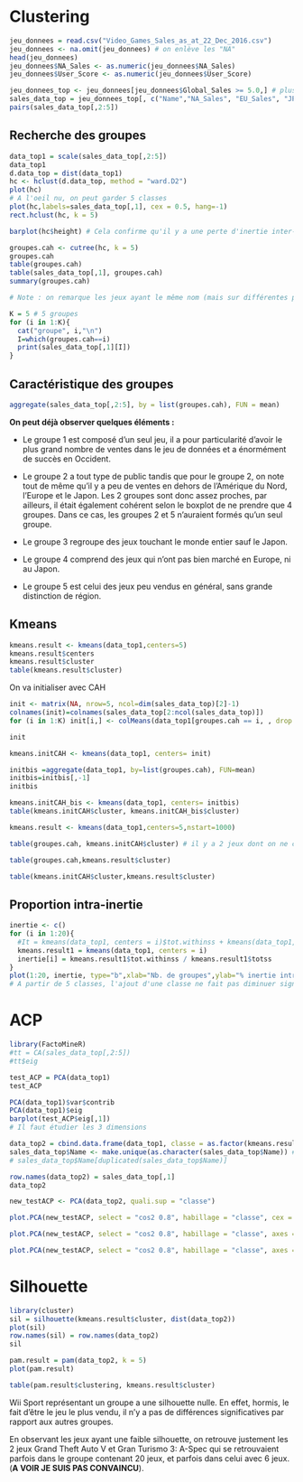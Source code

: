 # Clustering

```r
jeu_donnees = read.csv("Video_Games_Sales_as_at_22_Dec_2016.csv")
jeu_donnees <- na.omit(jeu_donnees) # on enlève les "NA"
head(jeu_donnees)
jeu_donnees$NA_Sales <- as.numeric(jeu_donnees$NA_Sales)
jeu_donnees$User_Score <- as.numeric(jeu_donnees$User_Score)
```

```r
jeu_donnees_top <- jeu_donnees[jeu_donnees$Global_Sales >= 5.0,] # plus de 15 millions de ventes
sales_data_top = jeu_donnees_top[, c("Name","NA_Sales", "EU_Sales", "JP_Sales", "Other_Sales")]
pairs(sales_data_top[,2:5])
```

## Recherche des groupes

```r
data_top1 = scale(sales_data_top[,2:5])
data_top1
d.data_top = dist(data_top1)
hc <- hclust(d.data_top, method = "ward.D2")
plot(hc)
# A l'oeil nu, on peut garder 5 classes
plot(hc,labels=sales_data_top[,1], cex = 0.5, hang=-1)
rect.hclust(hc, k = 5)
```

```r
barplot(hc$height) # Cela confirme qu'il y a une perte d'inertie inter-classe significative dès lorsqu'on passe de 5 à 4 classes, or on veut la maximiser
```

```r
groupes.cah <- cutree(hc, k = 5)
groupes.cah
table(groupes.cah)
table(sales_data_top[,1], groupes.cah)
summary(groupes.cah)

# Note : on remarque les jeux ayant le même nom (mais sur différentes plateformes) appartiennent aux mêmes groupes
```

```r
K = 5 # 5 groupes
for (i in 1:K){ 
  cat("groupe", i,"\n")
  I=which(groupes.cah==i)
  print(sales_data_top[,1][I]) 
}
```

## Caractéristique des groupes

```r
aggregate(sales_data_top[,2:5], by = list(groupes.cah), FUN = mean)
```

**On peut déjà observer quelques éléments :**

-   Le groupe 1 est composé d'un seul jeu, il a pour particularité d'avoir le plus grand nombre de ventes dans le jeu de données et a énormément de succès en Occident.

-   Le groupe 2 a tout type de public tandis que pour le groupe 2, on note tout de même qu'il y a peu de ventes en dehors de l'Amérique du Nord, l'Europe et le Japon. Les 2 groupes sont donc assez proches, par ailleurs, il était également cohérent selon le boxplot de ne prendre que 4 groupes. Dans ce cas, les groupes 2 et 5 n'auraient formés qu'un seul groupe.

-   Le groupe 3 regroupe des jeux touchant le monde entier sauf le Japon.

-   Le groupe 4 comprend des jeux qui n'ont pas bien marché en Europe, ni au Japon.

-   Le groupe 5 est celui des jeux peu vendus en général, sans grande distinction de région.

## Kmeans

```r
kmeans.result <- kmeans(data_top1,centers=5)
kmeans.result$centers
kmeans.result$cluster
table(kmeans.result$cluster)
```

On va initialiser avec CAH

```r
init <- matrix(NA, nrow=5, ncol=dim(sales_data_top)[2]-1)
colnames(init)=colnames(sales_data_top[2:ncol(sales_data_top)])
for (i in 1:K) init[i,] <- colMeans(data_top1[groupes.cah == i, , drop = FALSE])

init

kmeans.initCAH <- kmeans(data_top1, centers= init)
```

```r
initbis =aggregate(data_top1, by=list(groupes.cah), FUN=mean)
initbis=initbis[,-1]
initbis
```

```r
kmeans.initCAH_bis <- kmeans(data_top1, centers= initbis)
table(kmeans.initCAH$cluster, kmeans.initCAH_bis$cluster)
```

```r
kmeans.result <- kmeans(data_top1,centers=5,nstart=1000)
```

```r
table(groupes.cah, kmeans.initCAH$cluster) # il y a 2 jeux dont on ne connait pas le groupe exact 
```

```r
table(groupes.cah,kmeans.result$cluster)
```

```r
table(kmeans.initCAH$cluster,kmeans.result$cluster)
```

## Proportion intra-inertie

```r
inertie <- c()
for (i in 1:20){
  #It = kmeans(data_top1, centers = i)$tot.withinss + kmeans(data_top1, centers = i)$betweenss
  kmeans.result1 = kmeans(data_top1, centers = i)
  inertie[i] = kmeans.result1$tot.withinss / kmeans.result1$totss
}
plot(1:20, inertie, type="b",xlab="Nb. de groupes",ylab="% inertie intra")
# A partir de 5 classes, l'ajout d'une classe ne fait pas diminuer significativement la proportion d'inertie intra, donc, on peut laisser à 5 classes.
```

# ACP

```r
library(FactoMineR)
#tt = CA(sales_data_top[,2:5]) 
#tt$eig
```

```r
test_ACP = PCA(data_top1)
test_ACP
```

```r
PCA(data_top1)$var$contrib
PCA(data_top1)$eig
barplot(test_ACP$eig[,1])
# Il faut étudier les 3 dimensions
```

```r
data_top2 = cbind.data.frame(data_top1, classe = as.factor(kmeans.result$cluster))
sales_data_top$Name <- make.unique(as.character(sales_data_top$Name)) # La solution pour éviter les duplications !
# sales_data_top$Name[duplicated(sales_data_top$Name)]

row.names(data_top2) = sales_data_top[,1]
data_top2
```

```r
new_testACP <- PCA(data_top2, quali.sup = "classe")
```

```r
plot.PCA(new_testACP, select = "cos2 0.8", habillage = "classe", cex = 0.7)
```

```r
plot.PCA(new_testACP, select = "cos2 0.8", habillage = "classe", axes = c(2,3), cex = 0.7)
```

```r
plot.PCA(new_testACP, select = "cos2 0.8", habillage = "classe", axes = c(1,3), cex = 0.7)
```

# Silhouette

```r
library(cluster)
sil = silhouette(kmeans.result$cluster, dist(data_top2))
plot(sil)
row.names(sil) = row.names(data_top2)
sil
```

```r
pam.result = pam(data_top2, k = 5)
plot(pam.result)
```

```r
table(pam.result$clustering, kmeans.result$cluster)
```

Wii Sport représentant un groupe a une silhouette nulle. En effet, hormis, le fait d'être le jeu le plus vendu, il n'y a pas de différences significatives par rapport aux autres groupes.

En observant les jeux ayant une faible silhouette, on retrouve justement les 2 jeux Grand Theft Auto V et Gran Turismo 3: A-Spec qui se retrouvaient parfois dans le groupe contenant 20 jeux, et parfois dans celui avec 6 jeux. (**A VOIR JE SUIS PAS CONVAINCU**).
